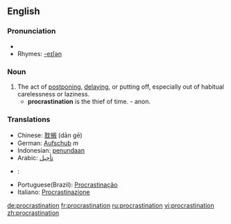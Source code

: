 ==English==
{{wikipedia}}

===Pronunciation===
*{{audio|en-us-procrastination.ogg|Audio (US)}}
*Rhymes: [[Rhymes:English:-eɪʃǝn|-eɪʃǝn]]

===Noun===
{{en-noun|-}}

# The act of [[postpone|postponing]], [[delay|delaying]], or putting off, especially out of habitual carelessness or laziness.
#* '''procrastination''' is the thief of time. - anon.

===Translations===
*Chinese: [[耽搁]] (dān gē)
*German: [[Aufschub]] ''m''
*Indonesian: [[tunda|penundaan]]
*Arabic: [[تأجيل]]
*{{es}}: {{trad|es|procastinación}}
*Portuguese(Brazil): [[Procrastinação]]
*Italiano: [[Procrastinazione]]

[[de:procrastination]]
[[fr:procrastination]]
[[ru:procrastination]]
[[vi:procrastination]]
[[zh:procrastination]]